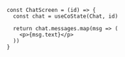 ```tsx
const ChatScreen = (id) => {
  const chat = useCoState(Chat, id)

  return chat.messages.map(msg => (
    <p>{msg.text}</p>
  ))
}
```
